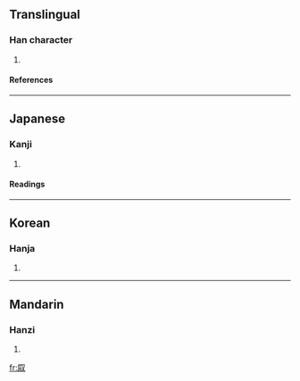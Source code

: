 ==Translingual==
===Han character===
{{Han char|rn=29|rad=又|as=08|sn=10|four=|canj=尸火水 (SFE), X尸火水 (XSFE)}}
# {{defn|Han}}
====References====
{{Han ref|kx=0166.180|dkj=03173|dj=0378.110|hdz=10399.030|uh=53DE|ud=21470}}
----
==Japanese==
===Kanji===
{{ja-kanji|grade=|rs=又08}}
# {{defn|Japanese}} 
====Readings====
{{ja-readings|on=[[い]] (i)|kun=}}
----
==Korean==
===Hanja===
{{ko-hanja|hangeul=위|rv=wi|mr=wi}}
# {{defn|Korean}}
----
==Mandarin==
===Hanzi===
{{cmn-hanzi|pin=[[wèi]] ([[wei4]])|wg=wei<sup>4</sup>}}
# {{defn|Mandarin}}

[[fr:叞]]